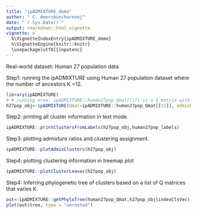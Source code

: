 ---
title: "ipADMIXTURE_demo"
author: " C. Amornbunchornvej"
date: "`r Sys.Date()`"
output: rmarkdown::html_vignette
vignette: >
  %\VignetteIndexEntry{ipADMIXTURE_demo} 
  %\VignetteEngine{knitr::knitr}
  \usepackage[utf8]{inputenc}
---

Real-world dataset: Human 27 population data

Step1: running the  ipADMIXTURE using Human 27 population dataset where the number of ancestors K =12. 
```{r}
library(ipADMIXTURE)
# # running area: ipADMIXTURE::human27pop_Qmat[[i]] is a Q matrix with K=i+1
h27pop_obj<-ipADMIXTURE(Qmat=ipADMIXTURE::human27pop_Qmat[[11]], admixRatioThs =0.15)
```

Step2: printing all cluster information in text mode.
```{r}
ipADMIXTURE::printClustersFromLabels(h27pop_obj,human27pop_labels)
```

Step3: plotting admixture ratios and clustering assignment.
```{r}
ipADMIXTURE::plotAdmixClusters(h27pop_obj)
```

Step4: plotting clustering information in treemap plot
```{r}
ipADMIXTURE::plotClusterLeaves(h27pop_obj)
```
Step4: Inferring phylogenetic tree of  clusters based on a list of Q matrices that varies K.
```{r}
out<-ipADMIXTURE::getPhyloTree(human27pop_Qmat,h27pop_obj$indexClsVec)
plot(out$tree, type = "unrooted")
```
